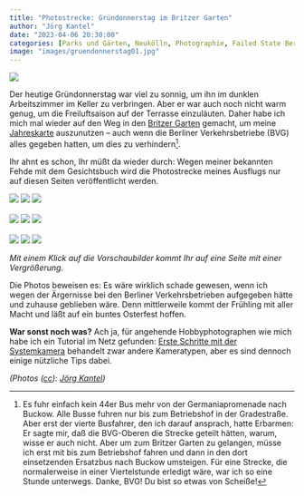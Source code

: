```yaml
---
title: "Photostrecke: Gründonnerstag im Britzer Garten"
author: "Jörg Kantel"
date: "2023-04-06 20:30:00"
categories: [Parks und Gärten, Neukölln, Photographie, Failed State Berlin]
image: "images/gruendonnerstag01.jpg"
---
```


[![](images/gruendonnerstag01-b.jpg)](https://www.flickr.com/photos/schockwellenreiter/52798450343/)

Der heutige Gründonnerstag war viel zu sonnig, um ihn im dunklen Arbeitszimmer im Keller zu verbringen. Aber er war auch noch nicht warm genug, um die Freiluftsaison auf der Terrasse einzuläuten. Daher habe ich mich mal wieder auf den Weg in den [Britzer Garten](https://www.britzergarten.de/) gemacht, um meine [Jahreskarte](https://kantel.github.io/posts/2023031502_fruehlingsplaene/) auszunutzen -- auch wenn die Berliner Verkehrsbetriebe (BVG) alles gegeben hatten, um dies zu verhindern[^1].

[^1]: Es fuhr einfach kein 44er Bus mehr von der Germaniapromenade nach Buckow. Alle Busse fuhren nur bis zum Betriebshof in der Gradestraße. Aber erst der vierte Busfahrer, den ich darauf ansprach, hatte Erbarmen: Er sagte mir, daß die BVG-Oberen die Strecke geteilt hätten, warum, wisse er auch nicht. Aber um zum Britzer Garten zu gelangen, müsse ich erst mit bis zum Betriebshof fahren und dann in den dort einsetzenden Ersatzbus nach Buckow umsteigen. Für eine Strecke, die normalerweise in einer Viertelstunde erledigt wäre, war ich so eine Stunde unterwegs. Danke, BVG! Du bist so etwas von Scheiße!

Ihr ahnt es schon, Ihr müßt da wieder durch: Wegen meiner bekannten Fehde mit dem Gesichtsbuch wird die Photostrecke meines Ausflugs nur auf diesen Seiten veröffentlicht werden.

[![](images/gruendonnerstag02.jpg)](https://www.flickr.com/photos/schockwellenreiter/52798241774/)&nbsp;[![](images/gruendonnerstag03.jpg)](https://www.flickr.com/photos/schockwellenreiter/52797431617/)&nbsp;[![](images/gruendonnerstag04.jpg)](https://www.flickr.com/photos/schockwellenreiter/52798395575/)<br /><br />
[![](images/gruendonnerstag05.jpg)](https://www.flickr.com/photos/schockwellenreiter/52798007821/)&nbsp;[![](images/gruendonnerstag06.jpg)](https://www.flickr.com/photos/schockwellenreiter/52798248839/)&nbsp;[![](images/gruendonnerstag07.jpg)](https://www.flickr.com/photos/schockwellenreiter/52798452193/)<br /><br />
[![](images/gruendonnerstag08.jpg)](https://www.flickr.com/photos/schockwellenreiter/52797440627/)&nbsp;[![](images/gruendonnerstag09.jpg)](https://www.flickr.com/photos/schockwellenreiter/52797442252/)&nbsp;[![](images/gruendonnerstag10.jpg)](https://www.flickr.com/photos/schockwellenreiter/52797438667/)

*Mit einem Klick auf die Vorschaubilder kommt Ihr auf eine Seite mit einer Vergrößerung.*

Die Photos beweisen es: Es wäre wirklich schade gewesen, wenn ich wegen der Ärgernisse bei den Berliner Verkehrsbetrieben aufgegeben hätte und zuhause geblieben wäre. Denn mittlerweile kommt der Frühling mit aller Macht und läßt auf ein buntes Osterfest hoffen.

**War sonst noch was?** Ach ja, für angehende Hobbyphotographen wie mich habe ich ein Tutorial im Netz gefunden: [Erste Schritte mit der Systemkamera](https://www.digitipps.ch/fotokurs/erste-schritte-mit-der-systemkamera/) behandelt zwar andere Kameratypen, aber es sind dennoch einige nützliche Tips dabei.

*(Photos ([cc](http://creativecommons.org/licenses/by-nc-nd/2.0/)): [Jörg Kantel](http://cognitiones.kantel-chaos-team.de/cv.html))*